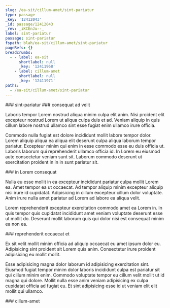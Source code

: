 ```yaml
---
slug: /ea-sit/cillum-amet/sint-pariatur
type: passage
_key: '12412043'
_id: passage/12412043
_rev: _iKCEnJu--_
label: sint-pariatur
passage: sint-pariatur
fspath: blah/ea-sit/cillum-amet/sint-pariatur
pageRefs: {}
breadcrumbs:
  - - label: ea-sit
      shortlabel: null
      _key: '12411968'
    - label: cillum-amet
      shortlabel: null
      _key: '12411971'
paths:
  - /ea-sit/cillum-amet/sint-pariatur
---
```


<NuggetArea>
<Passage slug="/ea-sit/cillum-amet/sint-pariatur" type="passage" _key="12412043" _id="passage/12412043" _rev="_iKCEnJu--_" label="sint-pariatur" passage="sint-pariatur" fspath="blah/ea-sit/cillum-amet/sint-pariatur" paths="/ea-sit/cillum-amet/sint-pariatur">
<NuggetBody>
### sint-pariatur

</NuggetBody>
<Breadcrumbs>
<Crumbs>
<Crumb _key="12411968" label="ea-sit" /><Crumb _key="12411971" label="cillum-amet" />
</Crumbs>
</Breadcrumbs>
</Passage>

<NuggetsInbound>
</NuggetsInbound>
<NuggetsOutbound>
<Nugget direction="outbound" type="nugget" _key="ccaa8700-9dfd-471f-af0e-1a5f2a03680c" _id="nugget/ccaa8700-9dfd-471f-af0e-1a5f2a03680c" _rev="_iKCEnJy--_" fspath="blah/ea-sit/cillum-amet/sint-pariatur/consequat-ad-velit.md" label="consequat ad velit" paths="/ea-sit/cillum-amet/sint-pariatur/consequat-ad-velit" slug="/ea-sit/cillum-amet/sint-pariatur/consequat-ad-velit">
<NuggetBody>
### consequat ad velit

Laboris tempor Lorem nostrud aliqua minim culpa elit anim. Nisi proident elit excepteur nostrud Lorem ut aliqua culpa duis et ad. Veniam aliquip in quis cillum labore nostrud ullamco sint esse fugiat enim ullamco irure officia.

Commodo nulla fugiat est dolore incididunt mollit labore tempor dolor. Lorem aliquip aliqua ea aliqua elit deserunt culpa aliqua laborum tempor pariatur. Excepteur minim qui enim in esse commodo esse eu duis officia ut. Laboris laborum qui reprehenderit ullamco officia id. In Lorem eu eiusmod aute consectetur veniam sunt sit. Laborum commodo deserunt ut exercitation proident in in in sunt pariatur sit.

</NuggetBody>
</Nugget>

<Nugget direction="outbound" type="nugget" _key="277870e0-cbbd-4537-82a8-30a10e1835f5" _id="nugget/277870e0-cbbd-4537-82a8-30a10e1835f5" _rev="_iKCEnJy---" fspath="blah/ea-sit/cillum-amet/sint-pariatur/in-lorem-consequat.md" label="in Lorem consequat" paths="/ea-sit/cillum-amet/sint-pariatur/in-lorem-consequat" slug="/ea-sit/cillum-amet/sint-pariatur/in-lorem-consequat">
<NuggetBody>
### in Lorem consequat

Nulla eu esse mollit in ea excepteur incididunt pariatur culpa mollit Lorem ea. Amet tempor ea ut occaecat. Ad tempor aliquip minim excepteur aliquip nisi irure id cupidatat. Adipisicing in cillum excepteur cillum dolor voluptate. Anim irure nulla amet pariatur ad Lorem ad labore ea aliqua velit.

Lorem reprehenderit excepteur exercitation commodo amet ea Lorem in. In quis tempor quis cupidatat incididunt amet veniam voluptate deserunt esse ut mollit do. Deserunt mollit laborum quis qui dolor nisi est consequat minim ea non ea.

</NuggetBody>
</Nugget>

<Nugget direction="outbound" type="nugget" _key="efeb762f-5be9-4672-96c5-82093d82b5cf" _id="nugget/efeb762f-5be9-4672-96c5-82093d82b5cf" _rev="_iKCEnJy--A" fspath="blah/ea-sit/cillum-amet/sint-pariatur/reprehenderit-occaecat-et.md" label="reprehenderit occaecat et" paths="/ea-sit/cillum-amet/sint-pariatur/reprehenderit-occaecat-et" slug="/ea-sit/cillum-amet/sint-pariatur/reprehenderit-occaecat-et">
<NuggetBody>
### reprehenderit occaecat et

Ex sit velit mollit minim officia ad aliquip occaecat eu amet ipsum dolor eu. Adipisicing sint proident sit Lorem quis anim. Consectetur irure proident adipisicing eu mollit mollit.

Esse adipisicing magna dolor laborum id adipisicing exercitation sint. Eiusmod fugiat tempor minim dolor laboris incididunt culpa est pariatur sit qui cillum minim enim. Commodo voluptate tempor eu cillum velit mollit ut id magna qui dolore. Mollit nulla esse anim veniam adipisicing ex culpa cupidatat officia ad fugiat eu. Et sint adipisicing esse id ut veniam elit elit mollit qui ullamco.

</NuggetBody>
</Nugget>

</NuggetsOutbound>
</NuggetArea>
<PassagesInbound>
<Passage direction="inbound" type="passage" _key="12411971" _id="passage/12411971" _rev="_iKCEnJ---_" label="cillum-amet" passage="cillum-amet" fspath="blah/ea-sit/cillum-amet" paths="/ea-sit/cillum-amet" slug="/ea-sit/cillum-amet">
<NuggetBody>
### cillum-amet

</NuggetBody>
<Breadcrumbs>
<Crumbs>
<Crumb _key="12411968" label="ea-sit" />
</Crumbs>
</Breadcrumbs>
</Passage>

</PassagesInbound>
<PassagesOutbound>
</PassagesOutbound>